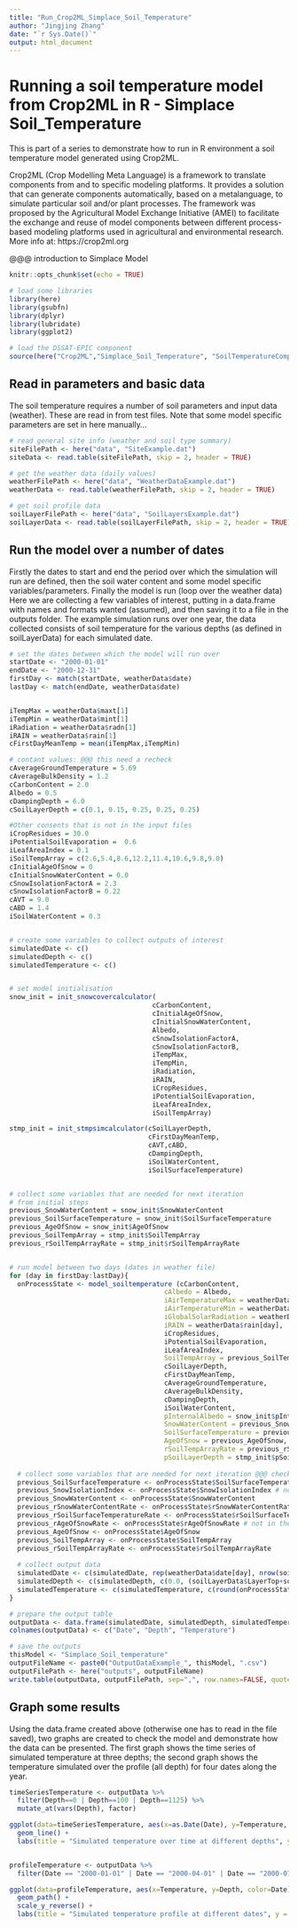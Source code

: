 ```yaml
---
title: "Run_Crop2ML_Simplace_Soil_Temperature"
author: "Jingjing Zhang"
date: "`r Sys.Date()`"
output: html_document
---
```



# Running a soil temperature model from Crop2ML in R - Simplace Soil_Temperature

This is part of a series to demonstrate how to run in R environment a soil temperature model generated using Crop2ML.

Crop2ML (Crop Modelling Meta Language) is a framework to translate components from and to specific modeling platforms. It provides a solution that can generate components automatically, based on a metalanguage, to simulate particular soil and/or plant processes. The framework was proposed by the Agricultural Model Exchange Initiative (AMEI) to facilitate the exchange and reuse of model components between different process-based modeling platforms used in agricultural and environmental research. More info at: https://crop2ml.org

@@@ introduction to Simplace Model

```r
knitr::opts_chunk$set(echo = TRUE)

# load some libraries
library(here)
library(gsubfn)
library(dplyr)
library(lubridate)
library(ggplot2)

# load the DSSAT-EPIC component
source(here("Crop2ML","Simplace_Soil_Temperature", "SoilTemperatureComponent.r"))

```

## Read in parameters and basic data

The soil temperature requires a number of soil parameters and input data (weather). These are read in from test files.
Note that some model specific parameters are set in here manually...

```r

# read general site info (weather and soil type summary)
siteFilePath <- here("data", "SiteExample.dat")
siteData <- read.table(siteFilePath, skip = 2, header = TRUE)

# get the weather data (daily values)
weatherFilePath <- here("data", "WeatherDataExample.dat")
weatherData <- read.table(weatherFilePath, skip = 2, header = TRUE)

# get soil profile data
soilLayerFilePath <- here("data", "SoilLayersExample.dat")
soilLayerData <- read.table(soilLayerFilePath, skip = 2, header = TRUE)

```

## Run the model over a number of dates

Firstly the dates to start and end the period over which the simulation will run are defined, then the soil water content and some model specific variables/parameters. Finally the model is run (loop over the weather data)
Here we are collecting a few variables of interest, putting in a data.frame with names and formats wanted (assumed), and then saving it to a file in the outputs folder.
The example simulation runs over one year, the data collected consists of soil temperature for the various depths (as defined in soilLayerData) for each simulated date.

```r

# set the dates between which the model will run over
startDate <- "2000-01-01"
endDate <- "2000-12-31"
firstDay <- match(startDate, weatherData$date)
lastDay <- match(endDate, weatherData$date)


iTempMax = weatherData$maxt[1]
iTempMin = weatherData$mint[1]
iRadiation = weatherData$radn[1]
iRAIN = weatherData$rain[1]  
cFirstDayMeanTemp = mean(iTempMax,iTempMin)

# contant values: @@@ this need a recheck
cAverageGroundTemperature = 5.69
cAverageBulkDensity = 1.2
cCarbonContent = 2.0
Albedo = 0.5
cDampingDepth = 6.0
cSoilLayerDepth = c(0.1, 0.15, 0.25, 0.25, 0.25)

#Other consents that is not in the input files
iCropResidues = 30.0
iPotentialSoilEvaporation =  0.6
iLeafAreaIndex = 0.1
iSoilTempArray = c(2.6,5.4,8.6,12.2,11.4,10.6,9.8,9.0)
cInitialAgeOfSnow = 0
cInitialSnowWaterContent = 0.0
cSnowIsolationFactorA = 2.3
cSnowIsolationFactorB = 0.22
cAVT = 9.0
cABD = 1.4
iSoilWaterContent = 0.3


# create some variables to collect outputs of interest
simulatedDate <- c()
simulatedDepth <- c()
simulatedTemperature <- c()


# set model initialisation
snow_init = init_snowcovercalculator(
                                    cCarbonContent,
                                    cInitialAgeOfSnow,
                                    cInitialSnowWaterContent,
                                    Albedo,
                                    cSnowIsolationFactorA,
                                    cSnowIsolationFactorB,
                                    iTempMax,
                                    iTempMin,
                                    iRadiation,
                                    iRAIN,
                                    iCropResidues,
                                    iPotentialSoilEvaporation,
                                    iLeafAreaIndex,
                                    iSoilTempArray)

stmp_init = init_stmpsimcalculator(cSoilLayerDepth,
                                   cFirstDayMeanTemp,
                                   cAVT,cABD,
                                   cDampingDepth,
                                   iSoilWaterContent,
                                   iSoilSurfaceTemperature)


# collect some variables that are needed for next iteration
# from initial steps
previous_SnowWaterContent = snow_init$SnowWaterContent
previous_SoilSurfaceTemperature = snow_init$SoilSurfaceTemperature
previous_AgeOfSnow = snow_init$AgeOfSnow
previous_SoilTempArray = stmp_init$SoilTempArray
previous_rSoilTempArrayRate = stmp_init$rSoilTempArrayRate


# run model between two days (dates in weather file)
for (day in firstDay:lastDay){
  onProcessState <- model_soiltemperature (cCarbonContent,
                                       cAlbedo = Albedo,
                                       iAirTemperatureMax = weatherData$maxt[day],
                                       iAirTemperatureMin = weatherData$mint[day],
                                       iGlobalSolarRadiation = weatherData$radn[day],
                                       iRAIN = weatherData$rain[day],
                                       iCropResidues,
                                       iPotentialSoilEvaporation,
                                       iLeafAreaIndex,
                                       SoilTempArray = previous_SoilTempArray,
                                       cSoilLayerDepth, 
                                       cFirstDayMeanTemp,
                                       cAverageGroundTemperature,
                                       cAverageBulkDensity,
                                       cDampingDepth,
                                       iSoilWaterContent,
                                       pInternalAlbedo = snow_init$pInternalAlbedo, # not one of the loop onProcessState output, so use stem_init value @@@ check
                                       SnowWaterContent = previous_SnowWaterContent,
                                       SoilSurfaceTemperature = previous_SoilSurfaceTemperature,
                                       AgeOfSnow = previous_AgeOfSnow,
                                       rSoilTempArrayRate = previous_rSoilTempArrayRate,
                                       pSoilLayerDepth = stmp_init$pSoilLayerDepth) # not one of the loop onProcessState output, so use stem_init value @@@ check)
  
  # collect some variables that are needed for next iteration @@@ check if those are correct for the iterative variables
  previous_SoilSurfaceTemperature <- onProcessState$SoilSurfaceTemperature
  previous_SnowIsolationIndex <- onProcessState$SnowIsolationIndex # not in the loop
  previous_SnowWaterContent <- onProcessState$SnowWaterContent
  previous_rSnowWaterContentRate <- onProcessState$rSnowWaterContentRate # not in the loop
  previous_rSoilSurfaceTemperatureRate <- onProcessState$rSoilSurfaceTemperatureRate # not in the loop
  previous_rAgeOfSnowRate <- onProcessState$rAgeOfSnowRate # not in the loop
  previous_AgeOfSnow <- onProcessState$AgeOfSnow
  previous_SoilTempArray <- onProcessState$SoilTempArray
  previous_rSoilTempArrayRate <- onProcessState$rSoilTempArrayRate
  
  # collect output data
  simulatedDate <- c(simulatedDate, rep(weatherData$date[day], nrow(soilLayerData) + 1))
  simulatedDepth <- c(simulatedDepth, c(0.0, (soilLayerData$LayerTop+soilLayerData$LayerBot)/2))
  simulatedTemperature <- c(simulatedTemperature, c(round(onProcessState$SoilSurfaceTemperature, 6)))
}

# prepare the output table
outputData <- data.frame(simulatedDate, simulatedDepth, simulatedTemperature)
colnames(outputData) <- c("Date", "Depth", "Temperature")

# save the outputs
thisModel <- "Simplace_Soil_temperature"
outputFileName <- paste0("OutputDataExample_", thisModel, ".csv")
outputFilePath <- here("outputs", outputFileName)
write.table(outputData, outputFilePath, sep=",", row.names=FALSE, quote=FALSE)

```

## Graph some results

Using the data.frame created above (otherwise one has to read in the file saved), two graphs are created to check the model and demonstrate how the data can be presented. The first graph shows the time series of simulated temperature at three depths; the second graph shows the temperature simulated over the profile (all depth) for four dates along the year.

```r

timeSeriesTemperature <- outputData %>%
  filter(Depth==0 | Depth==100 | Depth==1125) %>%
  mutate_at(vars(Depth), factor)

ggplot(data=timeSeriesTemperature, aes(x=as.Date(Date), y=Temperature, color=Depth)) +
  geom_line() +
  labs(title = "Simulated temperature over time at different depths", y = "Temperature (oC)", x = "Date")


profileTemperature <- outputData %>%
  filter(Date == "2000-01-01" | Date == "2000-04-01" | Date == "2000-07-01" | Date == "2000-10-01")

ggplot(data=profileTemperature, aes(x=Temperature, y=Depth, color=Date)) +
  geom_path() +
  scale_y_reverse() +
  labs(title = "Simulated temperature profile at different dates", y = "Depth (mm)", x = "Temperature (oC)")

```
